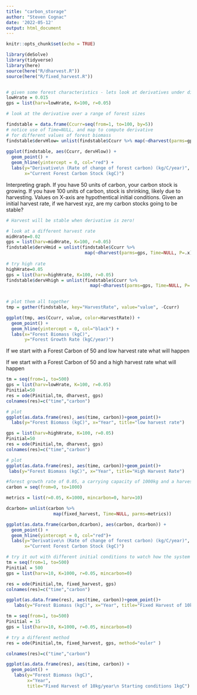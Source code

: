 ```yaml
---
title: "carbon_storage"
author: "Steven Cognac"
date: '2022-05-12'
output: html_document
---
```


```r
knitr::opts_chunk$set(echo = TRUE)

library(deSolve)
library(tidyverse)
library(here)
source(here("R/dharvest.R"))
source(here("R/fixed_harvest.R"))
```


```r

```


```r
# given some forest characteristics - lets look at derivatives under different harvest rates
lowHrate = 0.015
gps = list(harv=lowHrate, K=100, r=0.05)

# look at the derivative over a range of forest sizes

findstable = data.frame(Ccurr=seq(from=1, to=100, by=5))
# notice use of Time=NULL, and map to compute derivative
# for different values of forest biomass
findstable$dervHlow= unlist(findstable$Ccurr %>% map(~dharvest(parms=gps, Time=NULL, P=.x) ))
                                                  
ggplot(findstable, aes(Ccurr, dervHlow)) +
  geom_point() +
  geom_hline(yintercept = 0, col="red") +
  labs(y="Derivative\n (Rate of change of forest carbon) (kg/C/year)", 
       x="Current Forest Carbon Stock (kgC)")
```
Interpreting graph. If you have 50 units of carbon, your carbon stock is growing. If you have 100 units of carbon, stock is shrinking, likely due to harvesting. Values on X-axis are hypothentical initial conditions. Given an initial harvest rate, if we harvest xyz, are my carbon stocks going to be stable?

```r
# Harvest will be stable when derivative is zero!

# look at a different harvest rate
midHrate=0.02
gps = list(harv=midHrate, K=100, r=0.05)
findstable$dervHmid = unlist(findstable$Ccurr %>% 
                              map(~dharvest(parms=gps, Time=NULL, P=.x) ))
 
# try high rate
highHrate=0.05
gps = list(harv=highHrate, K=100, r=0.05)
findstable$dervHhigh = unlist(findstable$Ccurr %>% 
                                map(~dharvest(parms=gps, Time=NULL, P=.x) ))
 

# plot them all together
tmp = gather(findstable, key="HarvestRate", value="value", -Ccurr)

ggplot(tmp, aes(Ccurr, value, color=HarvestRate)) + 
  geom_point() +
  geom_hline(yintercept = 0, col="black") +
  labs(x="Forest Biomass (kgC)",
       y="Forest Growth Rate (kgC/year)")
```

If we start with a Forest Carbon of 50 and low harvest rate what will happen

If we start with a Forest Carbon of 50 and a high harvest rate what will happen


```r
tm = seq(from=1, to=500)
gps = list(harv=lowHrate, K=100, r=0.05)
Pinitial=50
res = ode(Pinitial,tm, dharvest, gps)
colnames(res)=c("time","carbon")

# plot
ggplot(as.data.frame(res), aes(time, carbon))+geom_point()+
  labs(y="Forest Biomass (kgC)", x="Year", title="low harvest rate")
```

```r
gps = list(harv=highHrate, K=100, r=0.05)
Pinitial=50
res = ode(Pinitial,tm, dharvest, gps)
colnames(res)=c("time","carbon")

# plot
ggplot(as.data.frame(res), aes(time, carbon))+geom_point()+
 labs(y="Forest Biomass (kgC)", x="Year", title="High Harvest Rate")

```


```r
#forest growth rate of 0.05, a carrying capacity of 1000kg and a harvest rate of 10kg/year
carbon = seq(from=0, to=1000)

metrics = list(r=0.05, K=1000, mincarbon=0, harv=10)

dcarbon= unlist(carbon %>% 
                  map(fixed_harvest, Time=NULL, parms=metrics))

ggplot(as.data.frame(carbon,dcarbon), aes(carbon, dcarbon)) +
  geom_point() +
  geom_hline(yintercept = 0, col="red")+
  labs(y="Derivative\n (Rate of change of forest carbon) (kg/C/year)", 
       x="Current Forest Carbon Stock (kgC)")
```

```r
# try it out with different initial conditions to watch how the system moves to a stable state
tm = seq(from=1, to=500)
Pinitial = 500
gps = list(harv=10, K=1000, r=0.05, mincarbon=0)

res = ode(Pinitial,tm, fixed_harvest, gps)
colnames(res)=c("time","carbon")

ggplot(as.data.frame(res), aes(time, carbon))+geom_point()+
   labs(y="Forest Biomass (kgC)", x="Year", title="Fixed Harvest of 10kg/year\n Starting conditions 500kgC")
```

```r

tm = seq(from=1, to=500)
Pinitial = 15
gps = list(harv=10, K=1000, r=0.05, mincarbon=0)

# try a different method
res = ode(Pinitial,tm, fixed_harvest, gps, method="euler" )
```

```r

colnames(res)=c("time","carbon")

ggplot(as.data.frame(res), aes(time, carbon)) +
  geom_point() +
   labs(y="Forest Biomass (kgC)", 
        x="Year", 
        title="Fixed Harvest of 10kg/year\n Starting conditions 1kgC")
```






